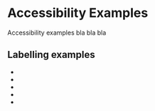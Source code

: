
<Meta title="Concepts/Developer/Accessibility/Examples/List of examples" />

# Accessibility Examples

Accessibility examples bla bla bla

## Labelling examples

- <FullscreenLink content="Example1" parent={parentPath} story="personal-form-accordion" />
- <FullscreenLink content="Example2" parent={parentPath} story="personal-form-accordion" />
- <FullscreenLink content="Example3 / Personal form" parent={parentPath} story="personal-form-accordion" />
- <FullscreenLink content="Example4 / Personal form" parent={parentPath} story="personal-form-accordion" />
- <FullscreenLink content="Example5 / Personal form" parent={parentPath} story="personal-form-accordion" />
